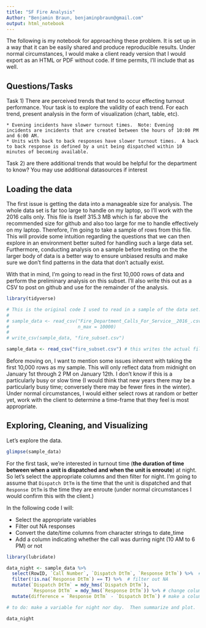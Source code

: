 ```yaml
---
title: "SF Fire Analysis"
Author: "Benjamin Braun, benjaminpbraun@gmail.com"
output: html_notebook
---
```


The following is my notebook for approaching these problem.  It is set up in a way that it can be easily shared and produce reproducible results. Under normal circumstances, I would make a client ready version that I would export as an HTML or PDF without code.  If time permits, I'll include that as well.

## Questions/Tasks

Task 1) There are perceived trends that tend to occur effecting turnout performance.  Your task is to explore the validity of each trend.  For each trend, present analysis in the form of visualization (chart, table, etc).

    * Evening incidents have slower turnout times.  Note: Evening incidents are incidents that are created between the hours of 10:00 PM and 6:00 AM.
    * Units with back to back responses have slower turnout times.  A back to back response is defined by a unit being dispatched within 10 minutes of becoming available.

Task 2) are there additional trends that would be helpful for the department to know? You may use additional datasources if interest

## Loading the data

The first issue is getting the data into a manageable size for analysis.  The whole data set is far too large to handle on my laptop, so I'll work with the 2016 calls only.  This file is itself 315.3 MB which is far above the recommended size for github and also too large for me to handle effectively on my laptop.  Therefore, I'm going to take a sample of rows from this file.  This will provide some intuition regarding the questions that we can then explore in an environment better suited for handling such a large data set.  Furthermore, conducting analysis on a sample before testing on the the larger body of data is a better way to ensure unbiased results and make sure we don't find patterns in the data that don't actually exist.

With that in mind, I'm going to read in the first 10,000 rows of data and perform the preliminary analysis on this subset.  I'll also write this out as a CSV to post on github and use for the remainder of the analysis.

```r

library(tidyverse)

# This is the original code I used to read in a sample of the data set.  I'm keeping it here for reproducibility.
# 
# sample_data <- read_csv("Fire_Department_Calls_For_Service__2016_.csv",
#                         n_max = 10000)
# 
# write_csv(sample_data, "fire_subset.csv")

sample_data <- read_csv("fire_subset.csv") # this writes the actual file


```

Before moving on, I want to mention some issues inherent with taking the first 10,000 rows as my sample.  This will only reflect data from midnight on January 1st through 2 PM on January 12th.  I don't know if this is a particularly busy or slow time (I would think that new years there may be a particularly busy time; conversely there may be fewer fires in the winter).  Under normal circumstances, I would either select rows at random or better yet, work with the client to determine a time-frame that they feel is most appropriate.

## Exploring, Cleaning, and Visualizing

Let's explore the data.

```r

glimpse(sample_data)

```

For the first task, we're interested in turnout time (__the duration of time between when a unit is dispatched and when the unit is enroute__) at night.  So let's select the appropriate columns and then filter for night.  I'm going to assume that `Dispatch DtTm` is the time that the unit is dispatched and that `Response DtTm` is the time they are enroute (under normal circumstances I would confirm this with the client.)

In the following code I will:

* Select the appropriate variables
* Filter out NA responses
* Convert the date/time columns from character strings to date_time
* Add a column indicating whether the call was durring night (10 AM to 6 PM) or not

```r

library(lubridate)

data_night <- sample_data %>% 
  select(RowID, `Call Number`, `Dispatch DtTm`, `Response DtTm`) %>%  # select colums
  filter(!is.na(`Response DtTm`) == T) %>%  # filter out NA
  mutate(`Dispatch DtTm` = mdy_hms(`Dispatch DtTm`),
         `Response DtTm` = mdy_hms(`Response DtTm`)) %>% # change columns to mdy_hms format from character
  mutate(difference = `Response DtTm` - `Dispatch DtTm`) # make a column with the difference

# to do: make a variable for night nor day.  Then summarize and plot.

data_night

```


